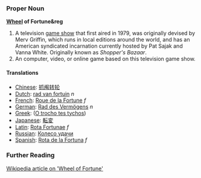 ===Proper Noun===
'''[[Wheel]] of Fortune&reg'''

#A television [[game show]] that first aired in 1979, was originally devised by Merv Griffin, which runs in local editions around the world, and has an American syndicated incarnation currently hosted by Pat Sajak and Vanna White.  Originally known as ''Shopper's Bazaar''.
#An computer, video, or online game based on this television game show.

====Translations====
*[[Chinese]]: [[抓阄转轮]]
*[[Dutch]]: [[rad van fortuin]] ''n''
*[[French]]: [[Roue de la Fortune]] ''f''
*[[German]]: [[Rad des Vermögens]] ''n''
*[[Greek]]: ([[O trocho tes tychos]])
*[[Japanese]]: [[転変]]
*[[Latin]]: [[Rota Fortunae]] ''f''
*[[Russian]]: [[Колесо удачи]]
*[[Spanish]]: [[Rota de la Fortuna]] ''f''

===Further Reading===
[http://en.wikipedia.org/wiki/Wheel_of_Fortune Wikipedia article on 'Wheel of Fortune']